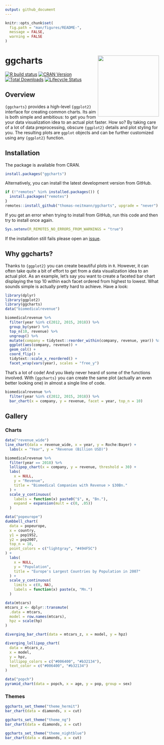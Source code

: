 ```yaml
---
output: github_document
---
```


```r
knitr::opts_chunk$set(
  fig.path = "man/figures/README-",
  message = FALSE,
  warning = FALSE
)
```

# ggcharts <img src="man/figures/ggcharts_hex.png" align="right" width="200"/>

[![R build status](https://github.com/thomas-neitmann/ggcharts/workflows/R-CMD-check/badge.svg)](https://github.com/thomas-neitmann/ggcharts/actions)
[![CRAN Version](https://www.r-pkg.org/badges/version/ggcharts?color=green)](https://cran.r-project.org/package=ggcharts)
[![Total Downloads](http://cranlogs.r-pkg.org/badges/grand-total/ggcharts?color=green)](https://cran.r-project.org/package=ggcharts)
[![Lifecycle Status](https://img.shields.io/badge/lifecycle-experimental-orange.svg)](https://www.tidyverse.org/lifecycle/#experimental)

## Overview

`{ggcharts}` provides a high-level `{ggplot2}` interface for creating common charts. Its aim is both simple and ambitious: to get you from your data visualization idea to an actual plot faster. How so? By taking care of a lot of data preprocessing, obscure `{ggplot2}` details and plot styling for you. The resulting plots are `ggplot` objects and can be further customized using any `{ggplot2}` function.


## Installation

The package is available from CRAN.

```r
install.packages("ggcharts")
```

Alternatively, you can install the latest development version from GitHub.

```r
if (!"remotes" %in% installed.packages()) {
  install.packages("remotes")
}
remotes::install_github("thomas-neitmann/ggcharts", upgrade = "never")
```

If you get an error when trying to install from GitHub, run this code and then try to install once again.

```r
Sys.setenv(R_REMOTES_NO_ERRORS_FROM_WARNINGS = "true")
```

If the installation still fails please open an [issue](https://github.com/thomas-neitmann/ggcharts/issues).


## Why ggcharts?

Thanks to `{ggplot2}` you can create beautiful plots in `R`. However, it can often take quite a bit of effort to get from a data visualization idea to an actual plot. As an example, let's say you want to create a faceted bar chart displaying the top 10 within each facet ordered from highest to lowest. What sounds simple is actually pretty hard to achieve. Have a look:

```r
library(dplyr)
library(ggplot2)
library(ggcharts)
data("biomedicalrevenue")

biomedicalrevenue %>%
  filter(year %in% c(2012, 2015, 2018)) %>%
  group_by(year) %>%
  top_n(10, revenue) %>%
  ungroup() %>%
  mutate(company = tidytext::reorder_within(company, revenue, year)) %>%
  ggplot(aes(company, revenue)) +
  geom_col() +
  coord_flip() +
  tidytext::scale_x_reordered() +
  facet_wrap(vars(year), scales = "free_y")
```

That's a lot of code! And you likely never heard of some of the functions involved. With `{ggcharts}` you can create the same plot (actually an even better looking one) in almost a single line of code.

```r
biomedicalrevenue %>%
  filter(year %in% c(2012, 2015, 2018)) %>%
  bar_chart(x = company, y = revenue, facet = year, top_n = 10)
```


## Gallery

### Charts

```r
data("revenue_wide")
line_chart(data = revenue_wide, x = year, y = Roche:Bayer) +
  labs(x = "Year", y = "Revenue (Billion USD)")
```


```r
biomedicalrevenue %>%
  filter(year == 2018) %>%
  lollipop_chart(x = company, y = revenue, threshold = 30) +
  labs(
    x = NULL,
    y = "Revenue",
    title = "Biomedical Companies with Revenue > $30Bn."
  ) +
  scale_y_continuous(
    labels = function(x) paste0("$", x, "Bn."),
    expand = expansion(mult = c(0, .05))
  )
```

```r
data("popeurope")
dumbbell_chart(
  data = popeurope,
  x = country,
  y1 = pop1952,
  y2 = pop2007,
  top_n = 10,
  point_colors = c("lightgray", "#494F5C")
) +
  labs(
    x = NULL,
    y = "Population",
    title = "Europe's Largest Countries by Population in 2007"
  ) +
  scale_y_continuous(
    limits = c(0, NA),
    labels = function(x) paste(x, "Mn.")
  )
```

```r
data(mtcars)
mtcars_z <- dplyr::transmute(
  .data = mtcars,
  model = row.names(mtcars),
  hpz = scale(hp)
)

diverging_bar_chart(data = mtcars_z, x = model, y = hpz)
```

```r
diverging_lollipop_chart(
  data = mtcars_z,
  x = model,
  y = hpz,
  lollipop_colors = c("#006400", "#b32134"),
  text_color = c("#006400", "#b32134")
)
```

```r
data("popch")
pyramid_chart(data = popch, x = age, y = pop, group = sex)
```


### Themes

```r
ggcharts_set_theme("theme_hermit")
bar_chart(data = diamonds, x = cut)
```

```r
ggcharts_set_theme("theme_ng")
bar_chart(data = diamonds, x = cut)
```

```r
ggcharts_set_theme("theme_nightblue")
bar_chart(data = diamonds, x = cut)
```
